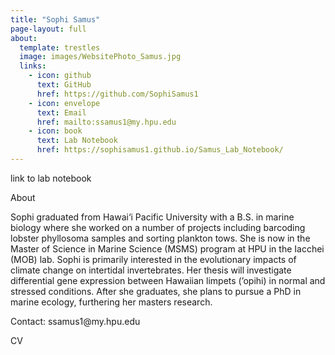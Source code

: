 ```yaml
---
title: "Sophi Samus"
page-layout: full
about: 
  template: trestles
  image: images/WebsitePhoto_Samus.jpg
  links: 
    - icon: github
      text: GitHub
      href: https://github.com/SophiSamus1
    - icon: envelope
      text: Email
      href: mailto:ssamus1@my.hpu.edu
    - icon: book
      text: Lab Notebook
      href: https://sophisamus1.github.io/Samus_Lab_Notebook/
---
```


link to lab notebook

About

Sophi graduated from Hawai‘i Pacific University with a B.S. in marine biology where she worked on a number of projects including barcoding lobster phyllosoma samples and sorting plankton tows. She is now in the Master of Science in Marine Science (MSMS) program at HPU in the Iacchei (MOB) lab. Sophi is primarily interested in the evolutionary impacts of climate change on intertidal invertebrates. Her thesis will investigate differential gene expression between Hawaiian limpets (‘opihi) in normal and stressed conditions. After she graduates, she plans to pursue a PhD in marine ecology, furthering her masters research.

Contact: ssamus1\@my.hpu.edu

CV
